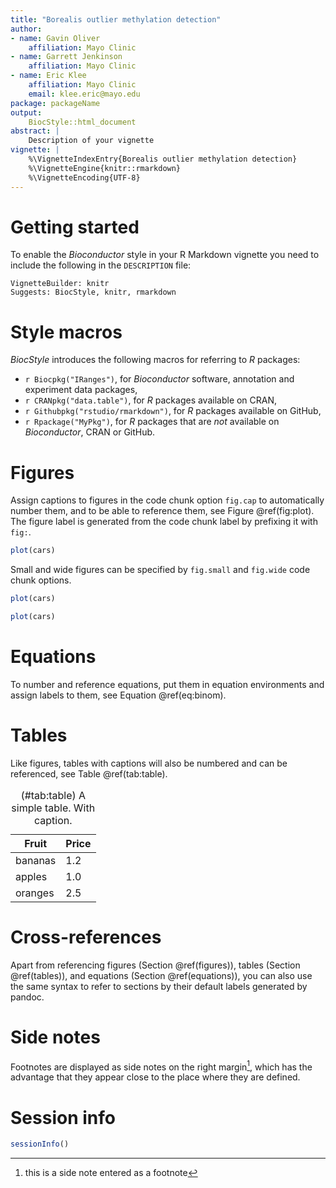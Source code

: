 ```yaml
---
title: "Borealis outlier methylation detection"
author:
- name: Gavin Oliver
    affiliation: Mayo Clinic
- name: Garrett Jenkinson
    affiliation: Mayo Clinic
- name: Eric Klee
    affiliation: Mayo Clinic
    email: klee.eric@mayo.edu
package: packageName
output:
    BiocStyle::html_document
abstract: |
    Description of your vignette
vignette: |
    %\VignetteIndexEntry{Borealis outlier methylation detection}
    %\VignetteEngine{knitr::rmarkdown}
    %\VignetteEncoding{UTF-8}
---
```


# Getting started

To enable the _Bioconductor_ style in your R Markdown vignette you need to 
include the following in the `DESCRIPTION` file:

    VignetteBuilder: knitr
    Suggests: BiocStyle, knitr, rmarkdown


# Style macros

_BiocStyle_ introduces the following macros for referring to _R_ packages:

* `r Biocpkg("IRanges")`, for _Bioconductor_ software, annotation and 
experiment data packages,
* `r CRANpkg("data.table")`, for _R_ packages available on CRAN,
* `r Githubpkg("rstudio/rmarkdown")`, for _R_ packages available on GitHub,
* `r Rpackage("MyPkg")`, for _R_ packages that are _not_ available on 
_Bioconductor_, CRAN or GitHub.


# Figures

Assign captions to figures in the code chunk option `fig.cap` to automatically 
number them, and to be able to reference them, see Figure \@ref(fig:plot). The 
figure label is generated from the code chunk label by prefixing it with `fig:`.

```r
plot(cars)
```

Small and wide figures can be specified by `fig.small` and `fig.wide` code 
chunk options.

```r
plot(cars)
```

```r
plot(cars)
```


# Equations

To number and reference equations, put them in equation environments and assign 
labels to them, see Equation \@ref(eq:binom).

\begin{equation}
    f\left(k\right) = \binom{n}{k} p^k\left(1-p\right)^{n-k}
    (\#eq:binom)
\end{equation}


# Tables

Like figures, tables with captions will also be numbered and can be referenced, 
see Table \@ref(tab:table).

Fruit   | Price
------- | -----
bananas | 1.2
apples  | 1.0
oranges | 2.5

: (\#tab:table) A simple table. With caption.


# Cross-references

Apart from referencing figures (Section \@ref(figures)), tables (Section 
\@ref(tables)), and equations (Section \@ref(equations)), you can also use the 
same syntax to refer to sections by their default labels generated by pandoc.


# Side notes

Footnotes are displayed as side notes on the right margin^[this is a side note 
entered as a footnote], which has the advantage that they appear close to the 
place where they are defined.


# Session info {.unnumbered}

```r
sessionInfo()
```
